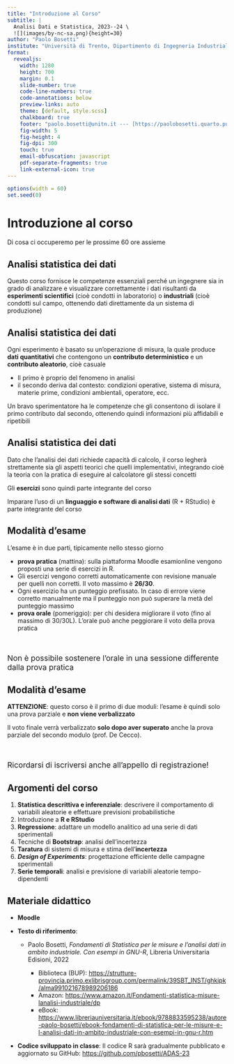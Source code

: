 ```yaml
---
title: "Introduzione al Corso"
subtitle: |
  Analisi Dati e Statistica, 2023--24 \
  ![](images/by-nc-sa.png){height=30}
author: "Paolo Bosetti"
institute: "Università di Trento, Dipartimento di Ingegneria Industriale"
format: 
  revealjs:
    width: 1280
    height: 700
    margin: 0.1
    slide-number: true
    code-line-numbers: true
    code-annotations: below
    preview-links: auto
    theme: [default, style.scss]
    chalkboard: true
    footer: "paolo.bosetti@unitn.it --- [https://paolobosetti.quarto.pub/adas/](https://paolobosetti.quarto.pub/adas/)"
    fig-width: 5
    fig-height: 4
    fig-dpi: 300
    touch: true
    email-obfuscation: javascript
    pdf-separate-fragments: true
    link-external-icon: true
---
```


```r
options(width = 60)
set.seed(0)
```


# Introduzione al corso

Di cosa ci occuperemo per le prossime 60 ore assieme

## Analisi statistica dei dati

Questo corso fornisce le competenze essenziali perché un ingegnere sia in grado di analizzare e visualizzare correttamente i dati risultanti da **esperimenti scientifici** (cioè condotti in laboratorio) o **industriali** (cioè condotti sul campo, ottenendo dati direttamente da un sistema di produzione)

## Analisi statistica dei dati

Ogni esperimento è basato su un'operazione di misura, la quale produce **dati quantitativi** che contengono un **contributo deterministico** e un **contributo aleatorio**, cioè casuale

-   Il primo è proprio del fenomeno in analisi
-   il secondo deriva dal contesto: condizioni operative, sistema di misura, materie prime, condizioni ambientali, operatore, ecc.

Un bravo sperimentatore ha le competenze che gli consentono di isolare il primo contributo dal secondo, ottenendo quindi informazioni più affidabili e ripetibili

## Analisi statistica dei dati

Dato che l'analisi dei dati richiede capacità di calcolo, il corso legherà strettamente sia gli aspetti teorici che quelli implementativi, integrando cioè la teoria con la pratica di eseguire al calcolatore gli stessi concetti

Gli **esercizi** sono quindi parte integrante del corso

Imparare l'uso di un **linguaggio e software di analisi dati** (R + RStudio) è parte integrante del corso

## Modalità d'esame
L'esame è in due parti, tipicamente nello stesso giorno

-   **prova pratica** (mattina): sulla piattaforma Moodle esamionline vengono proposti una serie di esercizi in R. 
  * Gli esercizi vengono corretti automaticamente con revisione manuale per quelli non corretti. Il voto massimo è **26/30**.
  * Ogni esercizio ha un punteggio prefissato. In caso di errore viene corretto manualmente ma il punteggio non può superare la metà del punteggio massimo
-   **prova orale** (pomeriggio): per chi desidera migliorare il voto (fino al massimo di 30/30L). L'orale può anche peggiorare il voto della prova pratica

:::{.fragment .highlight-red style="font-size: 125%; margin-top: 50px;"}
Non è possibile sostenere l'orale in una sessione differente dalla prova pratica
:::

## Modalità d'esame
**ATTENZIONE**: questo corso è il primo di due moduli: l'esame è quindi solo una prova parziale e **non viene verbalizzato**

Il voto finale verrà verbalizzato **solo dopo aver superato** anche la prova parziale del secondo modulo (prof. De Cecco).

:::{.fragment .highlight-red style="font-size: 125%; margin-top: 50px;"}
Ricordarsi di iscriversi anche all'appello di registrazione!
:::

## Argomenti del corso 
:::{.incremental}
1.   **Statistica descrittiva e inferenziale**: descrivere il comportamento di variabili aleatorie e effettuare previsioni probabilistiche
1.   Introduzione a **R e RStudio**
1.   **Regressione**: adattare un modello analitico ad una serie di dati sperimentali
1.   Tecniche di **Bootstrap**: analisi dell'incertezza
1.   **Taratura** di sistemi di misura e stima dell'**incertezza**
1.   ***Design of Experiments***: progettazione efficiente delle campagne sperimentali
1.   **Serie temporali**: analisi e previsione di variabili aleatorie tempo-dipendenti
:::

## Materiale didattico

* **Moodle**

* **Testo di riferimento**:

  * Paolo Bosetti, *Fondamenti di Statistica per le misure e l'analisi dati in ambito industriale. Con esempi in GNU-R*, Libreria Universitaria Edisioni, 2022
  
    * Biblioteca (BUP): [https://strutture-provincia.primo.exlibrisgroup.com/permalink/39SBT_INST/ghkipk/alma991021678989206186](https://strutture-provincia.primo.exlibrisgroup.com/permalink/39SBT_INST/ghkipk/alma991021678989206186)
    * Amazon: [https://www.amazon.it/Fondamenti-statistica-misure-lanalisi-industriale/dp](https://www.amazon.it/Fondamenti-statistica-misure-lanalisi-industriale/dp)
    * eBook: [https://www.libreriauniversitaria.it/ebook/9788833595238/autore-paolo-bosetti/ebook-fondamenti-di-statistica-per-le-misure-e-l-analisi-dati-in-ambito-industriale-con-esempi-in-gnu-r.htm](https://www.libreriauniversitaria.it/ebook/9788833595238/autore-paolo-bosetti/ebook-fondamenti-di-statistica-per-le-misure-e-l-analisi-dati-in-ambito-industriale-con-esempi-in-gnu-r.htm)

* **Codice sviluppato in classe**: Il codice R sarà gradualmente pubblicato e aggiornato su GitHub: [https://github.com/pbosetti/ADAS-23](https://github.com/pbosetti/ADAS-23){target="_blank"}